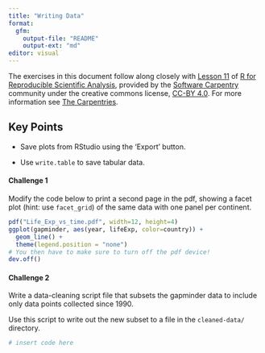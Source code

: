 ```yaml
---
title: "Writing Data"
format: 
  gfm:
    output-file: "README"
    output-ext: "md"
editor: visual
---
```


The exercises in this document follow along closely with [Lesson 11](https://swcarpentry.github.io/r-novice-gapminder/11-writing-data/index.html) of [R for Reproducible Scientific Analysis](https://swcarpentry.github.io/r-novice-gapminder/), provided by the [Software Carpentry](https://software-carpentry.org/) community under the creative commons license, [CC-BY 4.0](https://creativecommons.org/licenses/by/4.0/). For more information see [The Carpentries](https://carpentries.org/).

::: callout-tip
## Key Points

-   Save plots from RStudio using the 'Export' button.

-   Use `write.table` to save tabular data.
:::

#### Challenge 1

Modify the code below to print a second page in the pdf, showing a facet plot (hint: use `facet_grid`) of the same data with one panel per continent.

<!-- Challenge 1 answer begin -->

```r
pdf("Life_Exp_vs_time.pdf", width=12, height=4)
ggplot(gapminder, aes(year, lifeExp, color=country)) +
  geom_line() +
  theme(legend.position = "none")
# You then have to make sure to turn off the pdf device!
dev.off()
```

<!-- Challenge 1 answer end -->

#### Challenge 2

Write a data-cleaning script file that subsets the gapminder data to include only data points collected since 1990.

Use this script to write out the new subset to a file in the `cleaned-data/` directory.

<!-- Challenge 2 answer begin -->

```r
# insert code here
```

<!-- Challenge 2 answer end -->
